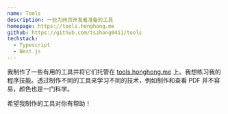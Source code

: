 ```yaml
---
name: Tools
description: 一些为网页开发者准备的工具
homepage: https://tools.honghong.me
github: https://github.com/tszhong0411/tools
techstack:
  - Typescript
  - Next.js
---
```


我制作了一些有用的工具并将它们托管在 [tools.honghong.me](https://tools.honghong.me) 上。我想练习我的程序技能。透过制作不同的工具来学习不同的技术，例如制作和查看 PDF 并不容易，颜色也是一门科学。

希望我制作的工具对你有帮助！
